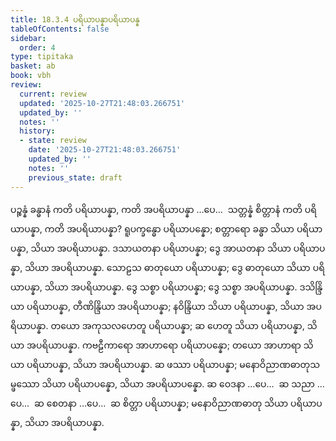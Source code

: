 ```yaml
---
title: 18.3.4 ပရိယာပန္နာပရိယာပန္န
tableOfContents: false
sidebar:
  order: 4
type: tipitaka
basket: ab
book: vbh
review:
  current: review
  updated: '2025-10-27T21:48:03.266751'
  updated_by: ''
  notes: ''
  history:
  - state: review
    date: '2025-10-27T21:48:03.266751'
    updated_by: ''
    notes: ''
    previous_state: draft
---
```



<ReviewStatus review={frontmatter.review} showDetails={true} />

<HypothesisAnnotation frontmatter={frontmatter} />

<DynamicBreadcrumb />

<Division number="1005" book="vbh" e="ch" v="30" p="426">

<Paragraph number="3073" book="vbh">
ပဉ္စန္နံ ခန္ဓာနံ ကတိ ပရိယာပန္နာ, ကတိ အပရိယာပန္နာ …ပေ…  သတ္တန္နံ စိတ္တာနံ ကတိ ပရိယာပန္နာ, ကတိ အပရိယာပန္နာ?
</Paragraph>

</Division>
<Division number="1006" book="vbh" e="ch" v="30" p="426">

<Paragraph number="3074" book="vbh">
ရူပက္ခန္ဓော ပရိယာပန္နော; စတ္တာရော ခန္ဓာ သိယာ ပရိယာပန္နာ, သိယာ အပရိယာပန္နာ.
</Paragraph>

<Paragraph number="3075" book="vbh">
ဒသာယတနာ ပရိယာပန္နာ; ဒွေ အာယတနာ သိယာ ပရိယာပန္နာ, သိယာ အပရိယာပန္နာ.
</Paragraph>

<Paragraph number="3076" book="vbh">
သောဠသ ဓာတုယော ပရိယာပန္နာ; ဒွေ ဓာတုယော သိယာ ပရိယာပန္နာ, သိယာ အပရိယာပန္နာ.
</Paragraph>

<Paragraph number="3077" book="vbh">
ဒွေ သစ္စာ ပရိယာပန္နာ; ဒွေ သစ္စာ အပရိယာပန္နာ.
</Paragraph>

<Paragraph number="3078" book="vbh">
ဒသိန္ဒြိယာ ပရိယာပန္နာ, တီဏိန္ဒြိယာ အပရိယာပန္နာ; နဝိန္ဒြိယာ သိယာ ပရိယာပန္နာ, သိယာ အပရိယာပန္နာ.
</Paragraph>

<Paragraph number="3079" book="vbh">
တယော အကုသလဟေတူ ပရိယာပန္နာ; ဆ ဟေတူ သိယာ ပရိယာပန္နာ, သိယာ အပရိယာပန္နာ.
</Paragraph>

<Paragraph number="3080" book="vbh">
ကဗဠီကာရော အာဟာရော ပရိယာပန္နော; တယော အာဟာရာ သိယာ ပရိယာပန္နာ, သိယာ အပရိယာပန္နာ.
</Paragraph>

<Paragraph number="3081" book="vbh">
ဆ ဖဿာ ပရိယာပန္နာ; မနောဝိညာဏဓာတုသမ္ဖဿော သိယာ ပရိယာပန္နော, သိယာ အပရိယာပန္နော.
</Paragraph>

<Paragraph number="3082" book="vbh">
ဆ ဝေဒနာ …ပေ…  ဆ သညာ …ပေ…  ဆ စေတနာ …ပေ…  ဆ စိတ္တာ ပရိယာပန္နာ; မနောဝိညာဏဓာတု သိယာ ပရိယာပန္နာ, သိယာ အပရိယာပန္နာ.
</Paragraph>
</Division>